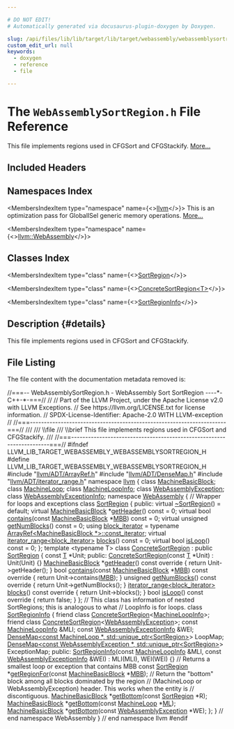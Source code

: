 ```yaml
---

# DO NOT EDIT!
# Automatically generated via docusaurus-plugin-doxygen by Doxygen.

slug: /api/files/lib/lib/target/lib/target/webassembly/webassemblysortregion-h
custom_edit_url: null
keywords:
  - doxygen
  - reference
  - file

---
```





# The `WebAssemblySortRegion.h` File Reference

<DoxygenPage pluginConfig={pluginConfig}>

This file implements regions used in CFGSort and CFGStackify. <a href="#details">More...</a>

## Included Headers

<IncludesList>
<IncludesListItem
  filePath="llvm/ADT/ArrayRef.h"
  permalink="/docs/api/files/include/include/llvm/include/llvm/adt/arrayref-h"
  isLocal="true" />
<IncludesListItem
  filePath="llvm/ADT/DenseMap.h"
  permalink="/docs/api/files/include/include/llvm/include/llvm/adt/densemap-h"
  isLocal="true" />
<IncludesListItem
  filePath="llvm/ADT/iterator_range.h"
  permalink="/docs/api/files/include/include/llvm/include/llvm/adt/iterator-range-h"
  isLocal="true" />
</IncludesList>

## Namespaces Index

<MembersIndex>

<MembersIndexItem
  type="namespace"
  name={<><a href="/docs/api/namespaces/llvm">llvm</a></>}>
This is an optimization pass for GlobalISel generic memory operations. <a href="/docs/api/namespaces/llvm/#details">More...</a>
</MembersIndexItem>

<MembersIndexItem
  type="namespace"
  name={<><a href="/docs/api/namespaces/llvm/webassembly">llvm::WebAssembly</a></>}>
</MembersIndexItem>

</MembersIndex>

## Classes Index

<MembersIndex>

<MembersIndexItem
  type="class"
  name={<><a href="/docs/api/classes/llvm/webassembly/sortregion">SortRegion</a></>}>
</MembersIndexItem>

<MembersIndexItem
  type="class"
  name={<><a href="/docs/api/classes/llvm/webassembly/concretesortregion">ConcreteSortRegion&lt;T&gt;</a></>}>
</MembersIndexItem>

<MembersIndexItem
  type="class"
  name={<><a href="/docs/api/classes/llvm/webassembly/sortregioninfo">SortRegionInfo</a></>}>
</MembersIndexItem>

</MembersIndex>

## Description {#details}

This file implements regions used in CFGSort and CFGStackify.

## File Listing

The file content with the documentation metadata removed is:

<ProgramListing>

<Link id="l00001" /><CodeLine lineNumber="1"><Highlight kind="comment">//===-- WebAssemblySortRegion.h - WebAssembly Sort SortRegion ----&#42;- C++-&#42;-===//</Highlight><Highlight kind="normal"></Highlight></CodeLine>
<Link id="l00002" /><CodeLine lineNumber="2"><Highlight kind="normal"></Highlight><Highlight kind="comment">//</Highlight><Highlight kind="normal"></Highlight></CodeLine>
<Link id="l00003" /><CodeLine lineNumber="3"><Highlight kind="normal"></Highlight><Highlight kind="comment">// Part of the LLVM Project, under the Apache License v2.0 with LLVM Exceptions.</Highlight><Highlight kind="normal"></Highlight></CodeLine>
<Link id="l00004" /><CodeLine lineNumber="4"><Highlight kind="normal"></Highlight><Highlight kind="comment">// See https://llvm.org/LICENSE.txt for license information.</Highlight><Highlight kind="normal"></Highlight></CodeLine>
<Link id="l00005" /><CodeLine lineNumber="5"><Highlight kind="normal"></Highlight><Highlight kind="comment">// SPDX-License-Identifier: Apache-2.0 WITH LLVM-exception</Highlight><Highlight kind="normal"></Highlight></CodeLine>
<Link id="l00006" /><CodeLine lineNumber="6"><Highlight kind="normal"></Highlight><Highlight kind="comment">//</Highlight><Highlight kind="normal"></Highlight></CodeLine>
<Link id="l00007" /><CodeLine lineNumber="7"><Highlight kind="normal"></Highlight><Highlight kind="comment">//===----------------------------------------------------------------------===//</Highlight><Highlight kind="comment"></Highlight></CodeLine>
<Link id="l00008" /><CodeLine lineNumber="8"><Highlight kind="comment">///</Highlight></CodeLine>
<Link id="l00009" /><CodeLine lineNumber="9"><Highlight kind="comment">/// \\file</Highlight></CodeLine>
<Link id="l00010" /><CodeLine lineNumber="10"><Highlight kind="comment">/// \\brief This file implements regions used in CFGSort and CFGStackify.</Highlight></CodeLine>
<Link id="l00011" /><CodeLine lineNumber="11"><Highlight kind="comment">///</Highlight><Highlight kind="normal"></Highlight></CodeLine>
<Link id="l00012" /><CodeLine lineNumber="12"><Highlight kind="normal"></Highlight><Highlight kind="comment">//===----------------------------------------------------------------------===//</Highlight><Highlight kind="normal"></Highlight></CodeLine>
<Link id="l00013" /><CodeLine lineNumber="13"><Highlight kind="normal"></Highlight></CodeLine>
<Link id="l00014" /><CodeLine lineNumber="14"><Highlight kind="normal"></Highlight><Highlight kind="preprocessor">#ifndef LLVM&#95;LIB&#95;TARGET&#95;WEBASSEMBLY&#95;WEBASSEMBLYSORTREGION&#95;H</Highlight><Highlight kind="normal"></Highlight></CodeLine>
<Link id="l00015" /><CodeLine lineNumber="15"><Highlight kind="normal"></Highlight><Highlight kind="preprocessor">#define LLVM&#95;LIB&#95;TARGET&#95;WEBASSEMBLY&#95;WEBASSEMBLYSORTREGION&#95;H</Highlight><Highlight kind="normal"></Highlight></CodeLine>
<Link id="l00016" /><CodeLine lineNumber="16"><Highlight kind="normal"></Highlight></CodeLine>
<Link id="l00017" /><CodeLine lineNumber="17"><Highlight kind="normal"></Highlight><Highlight kind="preprocessor">#include &quot;<a href="/docs/api/files/include/include/llvm/include/llvm/adt/arrayref-h">llvm/ADT/ArrayRef.h</a>&quot;</Highlight><Highlight kind="normal"></Highlight></CodeLine>
<Link id="l00018" /><CodeLine lineNumber="18"><Highlight kind="normal"></Highlight><Highlight kind="preprocessor">#include &quot;<a href="/docs/api/files/include/include/llvm/include/llvm/adt/densemap-h">llvm/ADT/DenseMap.h</a>&quot;</Highlight><Highlight kind="normal"></Highlight></CodeLine>
<Link id="l00019" /><CodeLine lineNumber="19"><Highlight kind="normal"></Highlight><Highlight kind="preprocessor">#include &quot;<a href="/docs/api/files/include/include/llvm/include/llvm/adt/iterator-range-h">llvm/ADT/iterator&#95;range.h</a>&quot;</Highlight><Highlight kind="normal"></Highlight></CodeLine>
<Link id="l00020" /><CodeLine lineNumber="20"><Highlight kind="normal"></Highlight></CodeLine>
<Link id="l00021" /><CodeLine lineNumber="21"><Highlight kind="normal"></Highlight><Highlight kind="keyword">namespace </Highlight><Highlight kind="normal"><a href="/docs/api/namespaces/llvm">llvm</a> &#123;</Highlight></CodeLine>
<Link id="l00022" /><CodeLine lineNumber="22"><Highlight kind="normal"></Highlight></CodeLine>
<Link id="l00023" /><CodeLine lineNumber="23"><Highlight kind="normal"></Highlight><Highlight kind="keyword">class </Highlight><Highlight kind="normal"><a href="/docs/api/classes/llvm/machinebasicblock">MachineBasicBlock</a>;</Highlight></CodeLine>
<Link id="l00024" /><CodeLine lineNumber="24"><Highlight kind="normal"></Highlight><Highlight kind="keyword">class </Highlight><Highlight kind="normal"><a href="/docs/api/classes/llvm/machineloop">MachineLoop</a>;</Highlight></CodeLine>
<Link id="l00025" /><CodeLine lineNumber="25"><Highlight kind="normal"></Highlight><Highlight kind="keyword">class </Highlight><Highlight kind="normal"><a href="/docs/api/classes/llvm/machineloopinfo">MachineLoopInfo</a>;</Highlight></CodeLine>
<Link id="l00026" /><CodeLine lineNumber="26"><Highlight kind="normal"></Highlight><Highlight kind="keyword">class </Highlight><Highlight kind="normal"><a href="/docs/api/classes/llvm/webassemblyexception">WebAssemblyException</a>;</Highlight></CodeLine>
<Link id="l00027" /><CodeLine lineNumber="27"><Highlight kind="normal"></Highlight><Highlight kind="keyword">class </Highlight><Highlight kind="normal"><a href="/docs/api/classes/llvm/webassemblyexceptioninfo">WebAssemblyExceptionInfo</a>;</Highlight></CodeLine>
<Link id="l00028" /><CodeLine lineNumber="28"><Highlight kind="normal"></Highlight></CodeLine>
<Link id="l00029" /><CodeLine lineNumber="29"><Highlight kind="normal"></Highlight><Highlight kind="keyword">namespace </Highlight><Highlight kind="normal"><a href="/docs/api/namespaces/llvm/webassembly">WebAssembly</a> &#123;</Highlight></CodeLine>
<Link id="l00030" /><CodeLine lineNumber="30"><Highlight kind="normal"></Highlight></CodeLine>
<Link id="l00031" /><CodeLine lineNumber="31"><Highlight kind="normal"></Highlight><Highlight kind="comment">// Wrapper for loops and exceptions</Highlight><Highlight kind="normal"></Highlight></CodeLine>
<Link id="l00032" /><CodeLine lineNumber="32" lineLink="/docs/api/classes/llvm/webassembly/sortregion"><Highlight kind="normal"></Highlight><Highlight kind="keyword">class </Highlight><Highlight kind="normal"><a href="/docs/api/classes/llvm/webassembly/sortregion">SortRegion</a> &#123;</Highlight></CodeLine>
<Link id="l00033" /><CodeLine lineNumber="33"><Highlight kind="normal"></Highlight><Highlight kind="keyword">public</Highlight><Highlight kind="normal">:</Highlight></CodeLine>
<Link id="l00034" /><CodeLine lineNumber="34" lineLink="/docs/api/classes/llvm/webassembly/sortregion/#afe856d73d93a8dbd8327f7f7be57e5cc"><Highlight kind="normal">  </Highlight><Highlight kind="keyword">virtual</Highlight><Highlight kind="normal"> <a href="/docs/api/classes/llvm/webassembly/sortregion/#afe856d73d93a8dbd8327f7f7be57e5cc">~SortRegion</a>() = </Highlight><Highlight kind="keywordflow">default</Highlight><Highlight kind="normal">;</Highlight></CodeLine>
<Link id="l00035" /><CodeLine lineNumber="35" lineLink="/docs/api/classes/llvm/webassembly/sortregion/#a9acc5f19d68415e12299688199bcce57"><Highlight kind="normal">  </Highlight><Highlight kind="keyword">virtual</Highlight><Highlight kind="normal"> <a href="/docs/api/classes/llvm/machinebasicblock">MachineBasicBlock</a> &#42;<a href="/docs/api/classes/llvm/webassembly/sortregion/#a9acc5f19d68415e12299688199bcce57">getHeader</a>() </Highlight><Highlight kind="keyword">const</Highlight><Highlight kind="normal"> = 0;</Highlight></CodeLine>
<Link id="l00036" /><CodeLine lineNumber="36" lineLink="/docs/api/classes/llvm/webassembly/sortregion/#a2e954d431f1f47440c8c569a1e2a2008"><Highlight kind="normal">  </Highlight><Highlight kind="keyword">virtual</Highlight><Highlight kind="normal"> </Highlight><Highlight kind="keywordtype">bool</Highlight><Highlight kind="normal"> <a href="/docs/api/classes/llvm/webassembly/sortregion/#a2e954d431f1f47440c8c569a1e2a2008">contains</a>(</Highlight><Highlight kind="keyword">const</Highlight><Highlight kind="normal"> <a href="/docs/api/classes/llvm/machinebasicblock">MachineBasicBlock</a> &#42;<a href="/docs/api/files/lib/lib/target/lib/target/arm/armslshardening-cpp/#a5958512eae2979bd2eb383977996a600">MBB</a>) </Highlight><Highlight kind="keyword">const</Highlight><Highlight kind="normal"> = 0;</Highlight></CodeLine>
<Link id="l00037" /><CodeLine lineNumber="37" lineLink="/docs/api/classes/llvm/webassembly/sortregion/#a4bd24536e084e26c20d49deb6da80e59"><Highlight kind="normal">  </Highlight><Highlight kind="keyword">virtual</Highlight><Highlight kind="normal"> </Highlight><Highlight kind="keywordtype">unsigned</Highlight><Highlight kind="normal"> <a href="/docs/api/classes/llvm/webassembly/sortregion/#a4bd24536e084e26c20d49deb6da80e59">getNumBlocks</a>() </Highlight><Highlight kind="keyword">const</Highlight><Highlight kind="normal"> = 0;</Highlight></CodeLine>
<Link id="l00038" /><CodeLine lineNumber="38" lineLink="/docs/api/classes/llvm/webassembly/sortregion/#aefcaee00bde8c1d4f06a5fa17cb3b655"><Highlight kind="normal">  </Highlight><Highlight kind="keyword">using </Highlight><Highlight kind="normal"><a href="/docs/api/classes/llvm/webassembly/sortregion/#aefcaee00bde8c1d4f06a5fa17cb3b655">block&#95;iterator</a> = </Highlight><Highlight kind="keyword">typename</Highlight><Highlight kind="normal"> <a href="/docs/api/classes/llvm/arrayref/#a715fffff3fee0a42f5e52853b4b5b57f">ArrayRef&lt;MachineBasicBlock &#42;&gt;::const&#95;iterator</a>;</Highlight></CodeLine>
<Link id="l00039" /><CodeLine lineNumber="39" lineLink="/docs/api/classes/llvm/webassembly/sortregion/#a6d4d51c732c08343885205f605879498"><Highlight kind="normal">  </Highlight><Highlight kind="keyword">virtual</Highlight><Highlight kind="normal"> <a href="/docs/api/classes/llvm/iterator-range">iterator&#95;range&lt;block&#95;iterator&gt;</a> <a href="/docs/api/classes/llvm/webassembly/sortregion/#a6d4d51c732c08343885205f605879498">blocks</a>() </Highlight><Highlight kind="keyword">const</Highlight><Highlight kind="normal"> = 0;</Highlight></CodeLine>
<Link id="l00040" /><CodeLine lineNumber="40" lineLink="/docs/api/classes/llvm/webassembly/sortregion/#ae4b89aac47783652240992ad578573c5"><Highlight kind="normal">  </Highlight><Highlight kind="keyword">virtual</Highlight><Highlight kind="normal"> </Highlight><Highlight kind="keywordtype">bool</Highlight><Highlight kind="normal"> <a href="/docs/api/classes/llvm/webassembly/sortregion/#ae4b89aac47783652240992ad578573c5">isLoop</a>() </Highlight><Highlight kind="keyword">const</Highlight><Highlight kind="normal"> = 0;</Highlight></CodeLine>
<Link id="l00041" /><CodeLine lineNumber="41"><Highlight kind="normal">&#125;;</Highlight></CodeLine>
<Link id="l00042" /><CodeLine lineNumber="42"><Highlight kind="normal"></Highlight></CodeLine>
<Link id="l00043" /><CodeLine lineNumber="43" lineLink="/docs/api/classes/llvm/webassembly/concretesortregion"><Highlight kind="normal"></Highlight><Highlight kind="keyword">template</Highlight><Highlight kind="normal"> &lt;</Highlight><Highlight kind="keyword">typename</Highlight><Highlight kind="normal"> T&gt; </Highlight><Highlight kind="keyword">class </Highlight><Highlight kind="normal"><a href="/docs/api/classes/llvm/webassembly/concretesortregion/#a3cec470ab2fba687be2c93a12b3ba900">ConcreteSortRegion</a> : </Highlight><Highlight kind="keyword">public</Highlight><Highlight kind="normal"> <a href="/docs/api/classes/llvm/webassembly/sortregion">SortRegion</a> &#123;</Highlight></CodeLine>
<Link id="l00044" /><CodeLine lineNumber="44"><Highlight kind="normal">  </Highlight><Highlight kind="keyword">const</Highlight><Highlight kind="normal"> <a href="/docs/api/files/lib/lib/target/lib/target/mips/mips16isellowering-cpp/#a0acb682b8260ab1c60b918599864e2e5">T</a> &#42;Unit;</Highlight></CodeLine>
<Link id="l00045" /><CodeLine lineNumber="45"><Highlight kind="normal"></Highlight></CodeLine>
<Link id="l00046" /><CodeLine lineNumber="46"><Highlight kind="normal"></Highlight><Highlight kind="keyword">public</Highlight><Highlight kind="normal">:</Highlight></CodeLine>
<Link id="l00047" /><CodeLine lineNumber="47" lineLink="/docs/api/classes/llvm/webassembly/concretesortregion/#a3cec470ab2fba687be2c93a12b3ba900"><Highlight kind="normal">  <a href="/docs/api/classes/llvm/webassembly/concretesortregion/#a3cec470ab2fba687be2c93a12b3ba900">ConcreteSortRegion</a>(</Highlight><Highlight kind="keyword">const</Highlight><Highlight kind="normal"> <a href="/docs/api/files/lib/lib/target/lib/target/mips/mips16isellowering-cpp/#a0acb682b8260ab1c60b918599864e2e5">T</a> &#42;Unit) : Unit(Unit) &#123;&#125;</Highlight></CodeLine>
<Link id="l00048" /><CodeLine lineNumber="48" lineLink="/docs/api/classes/llvm/webassembly/concretesortregion/#a3b3d3081c7495b445cfe627fa352cebf"><Highlight kind="normal">  <a href="/docs/api/classes/llvm/machinebasicblock">MachineBasicBlock</a> &#42;<a href="/docs/api/classes/llvm/webassembly/concretesortregion/#a3b3d3081c7495b445cfe627fa352cebf">getHeader</a>()</Highlight><Highlight kind="keyword"> const override </Highlight><Highlight kind="normal">&#123; </Highlight><Highlight kind="keywordflow">return</Highlight><Highlight kind="normal"> Unit-&gt;getHeader(); &#125;</Highlight></CodeLine>
<Link id="l00049" /><CodeLine lineNumber="49" lineLink="/docs/api/classes/llvm/webassembly/concretesortregion/#ab58d62641731369c12d74f0965c633c8"><Highlight kind="normal">  </Highlight><Highlight kind="keywordtype">bool</Highlight><Highlight kind="normal"> <a href="/docs/api/classes/llvm/webassembly/concretesortregion/#ab58d62641731369c12d74f0965c633c8">contains</a>(</Highlight><Highlight kind="keyword">const</Highlight><Highlight kind="normal"> <a href="/docs/api/classes/llvm/machinebasicblock">MachineBasicBlock</a> &#42;<a href="/docs/api/files/lib/lib/target/lib/target/arm/armslshardening-cpp/#a5958512eae2979bd2eb383977996a600">MBB</a>)</Highlight><Highlight kind="keyword"> const override </Highlight><Highlight kind="normal">&#123;</Highlight></CodeLine>
<Link id="l00050" /><CodeLine lineNumber="50"><Highlight kind="normal">    </Highlight><Highlight kind="keywordflow">return</Highlight><Highlight kind="normal"> Unit-&gt;contains(<a href="/docs/api/files/lib/lib/target/lib/target/arm/armslshardening-cpp/#a5958512eae2979bd2eb383977996a600">MBB</a>);</Highlight></CodeLine>
<Link id="l00051" /><CodeLine lineNumber="51"><Highlight kind="normal">  &#125;</Highlight></CodeLine>
<Link id="l00052" /><CodeLine lineNumber="52" lineLink="/docs/api/classes/llvm/webassembly/concretesortregion/#afdf8faaa2fa25d59d68ba158904e9e76"><Highlight kind="normal">  </Highlight><Highlight kind="keywordtype">unsigned</Highlight><Highlight kind="normal"> <a href="/docs/api/classes/llvm/webassembly/concretesortregion/#afdf8faaa2fa25d59d68ba158904e9e76">getNumBlocks</a>()</Highlight><Highlight kind="keyword"> const override </Highlight><Highlight kind="normal">&#123; </Highlight><Highlight kind="keywordflow">return</Highlight><Highlight kind="normal"> Unit-&gt;getNumBlocks(); &#125;</Highlight></CodeLine>
<Link id="l00053" /><CodeLine lineNumber="53" lineLink="/docs/api/classes/llvm/webassembly/concretesortregion/#ae3e0ee8a874a8071955d8f168cc3478e"><Highlight kind="normal">  <a href="/docs/api/classes/llvm/iterator-range">iterator&#95;range&lt;block&#95;iterator&gt;</a> <a href="/docs/api/classes/llvm/webassembly/concretesortregion/#ae3e0ee8a874a8071955d8f168cc3478e">blocks</a>()</Highlight><Highlight kind="keyword"> const override </Highlight><Highlight kind="normal">&#123;</Highlight></CodeLine>
<Link id="l00054" /><CodeLine lineNumber="54"><Highlight kind="normal">    </Highlight><Highlight kind="keywordflow">return</Highlight><Highlight kind="normal"> Unit-&gt;blocks();</Highlight></CodeLine>
<Link id="l00055" /><CodeLine lineNumber="55"><Highlight kind="normal">  &#125;</Highlight></CodeLine>
<Link id="l00056" /><CodeLine lineNumber="56" lineLink="/docs/api/classes/llvm/webassembly/sortregioninfo/#af234f6c00322986df7a62c89f3692b62"><Highlight kind="normal">  </Highlight><Highlight kind="keywordtype">bool</Highlight><Highlight kind="normal"> <a href="/docs/api/classes/llvm/webassembly/concretesortregion/#a7947cb88d7cd7442fd8f896a62cae397">isLoop</a>()</Highlight><Highlight kind="keyword"> const override </Highlight><Highlight kind="normal">&#123; </Highlight><Highlight kind="keywordflow">return</Highlight><Highlight kind="normal"> </Highlight><Highlight kind="keyword">false</Highlight><Highlight kind="normal">; &#125;</Highlight></CodeLine>
<Link id="l00057" /><CodeLine lineNumber="57"><Highlight kind="normal">&#125;;</Highlight></CodeLine>
<Link id="l00058" /><CodeLine lineNumber="58"><Highlight kind="normal"></Highlight></CodeLine>
<Link id="l00059" /><CodeLine lineNumber="59"><Highlight kind="normal"></Highlight><Highlight kind="comment">// This class has information of nested SortRegions; this is analogous to what</Highlight><Highlight kind="normal"></Highlight></CodeLine>
<Link id="l00060" /><CodeLine lineNumber="60"><Highlight kind="normal"></Highlight><Highlight kind="comment">// LoopInfo is for loops.</Highlight><Highlight kind="normal"></Highlight></CodeLine>
<Link id="l00061" /><CodeLine lineNumber="61" lineLink="/docs/api/classes/llvm/webassembly/sortregioninfo"><Highlight kind="normal"></Highlight><Highlight kind="keyword">class </Highlight><Highlight kind="normal"><a href="/docs/api/classes/llvm/webassembly/sortregioninfo/#a7992fef22de459bfa7d0b54e66396e47">SortRegionInfo</a> &#123;</Highlight></CodeLine>
<Link id="l00062" /><CodeLine lineNumber="62"><Highlight kind="normal">  </Highlight><Highlight kind="keyword">friend</Highlight><Highlight kind="normal"> </Highlight><Highlight kind="keyword">class </Highlight><Highlight kind="normal"><a href="/docs/api/classes/llvm/webassembly/concretesortregion">ConcreteSortRegion</a>&lt;<a href="/docs/api/classes/llvm/machineloopinfo">MachineLoopInfo</a>&gt;;</Highlight></CodeLine>
<Link id="l00063" /><CodeLine lineNumber="63"><Highlight kind="normal">  </Highlight><Highlight kind="keyword">friend</Highlight><Highlight kind="normal"> </Highlight><Highlight kind="keyword">class </Highlight><Highlight kind="normal"><a href="/docs/api/classes/llvm/webassembly/concretesortregion">ConcreteSortRegion</a>&lt;<a href="/docs/api/classes/llvm/webassemblyexception">WebAssemblyException</a>&gt;;</Highlight></CodeLine>
<Link id="l00064" /><CodeLine lineNumber="64"><Highlight kind="normal"></Highlight></CodeLine>
<Link id="l00065" /><CodeLine lineNumber="65"><Highlight kind="normal">  </Highlight><Highlight kind="keyword">const</Highlight><Highlight kind="normal"> <a href="/docs/api/classes/llvm/machineloopinfo">MachineLoopInfo</a> &amp;MLI;</Highlight></CodeLine>
<Link id="l00066" /><CodeLine lineNumber="66"><Highlight kind="normal">  </Highlight><Highlight kind="keyword">const</Highlight><Highlight kind="normal"> <a href="/docs/api/classes/llvm/webassemblyexceptioninfo">WebAssemblyExceptionInfo</a> &amp;WEI;</Highlight></CodeLine>
<Link id="l00067" /><CodeLine lineNumber="67"><Highlight kind="normal">  <a href="/docs/api/classes/llvm/densemap">DenseMap&lt;const MachineLoop &#42;, std::unique&#95;ptr&lt;SortRegion&gt;</a>&gt; LoopMap;</Highlight></CodeLine>
<Link id="l00068" /><CodeLine lineNumber="68"><Highlight kind="normal">  <a href="/docs/api/classes/llvm/densemap">DenseMap&lt;const WebAssemblyException &#42;, std::unique&#95;ptr&lt;SortRegion&gt;</a>&gt;</Highlight></CodeLine>
<Link id="l00069" /><CodeLine lineNumber="69"><Highlight kind="normal">      ExceptionMap;</Highlight></CodeLine>
<Link id="l00070" /><CodeLine lineNumber="70"><Highlight kind="normal"></Highlight></CodeLine>
<Link id="l00071" /><CodeLine lineNumber="71"><Highlight kind="normal"></Highlight><Highlight kind="keyword">public</Highlight><Highlight kind="normal">:</Highlight></CodeLine>
<Link id="l00072" /><CodeLine lineNumber="72" lineLink="/docs/api/classes/llvm/webassembly/sortregioninfo/#a7992fef22de459bfa7d0b54e66396e47"><Highlight kind="normal">  <a href="/docs/api/classes/llvm/webassembly/sortregioninfo/#a7992fef22de459bfa7d0b54e66396e47">SortRegionInfo</a>(</Highlight><Highlight kind="keyword">const</Highlight><Highlight kind="normal"> <a href="/docs/api/classes/llvm/machineloopinfo">MachineLoopInfo</a> &amp;MLI,</Highlight></CodeLine>
<Link id="l00073" /><CodeLine lineNumber="73"><Highlight kind="normal">                 </Highlight><Highlight kind="keyword">const</Highlight><Highlight kind="normal"> <a href="/docs/api/classes/llvm/webassemblyexceptioninfo">WebAssemblyExceptionInfo</a> &amp;WEI)</Highlight></CodeLine>
<Link id="l00074" /><CodeLine lineNumber="74"><Highlight kind="normal">      : MLI(MLI), WEI(WEI) &#123;&#125;</Highlight></CodeLine>
<Link id="l00075" /><CodeLine lineNumber="75"><Highlight kind="normal"></Highlight></CodeLine>
<Link id="l00076" /><CodeLine lineNumber="76"><Highlight kind="normal">  </Highlight><Highlight kind="comment">// Returns a smallest loop or exception that contains MBB</Highlight><Highlight kind="normal"></Highlight></CodeLine>
<Link id="l00077" /><CodeLine lineNumber="77"><Highlight kind="normal">  </Highlight><Highlight kind="keyword">const</Highlight><Highlight kind="normal"> <a href="/docs/api/classes/llvm/webassembly/sortregion">SortRegion</a> &#42;<a href="/docs/api/classes/llvm/webassembly/sortregioninfo/#a1861096cd822cbab17ddced8c6d3e024">getRegionFor</a>(</Highlight><Highlight kind="keyword">const</Highlight><Highlight kind="normal"> <a href="/docs/api/classes/llvm/machinebasicblock">MachineBasicBlock</a> &#42;<a href="/docs/api/files/lib/lib/target/lib/target/arm/armslshardening-cpp/#a5958512eae2979bd2eb383977996a600">MBB</a>);</Highlight></CodeLine>
<Link id="l00078" /><CodeLine lineNumber="78"><Highlight kind="normal"></Highlight></CodeLine>
<Link id="l00079" /><CodeLine lineNumber="79"><Highlight kind="normal">  </Highlight><Highlight kind="comment">// Return the &quot;bottom&quot; block among all blocks dominated by the region</Highlight><Highlight kind="normal"></Highlight></CodeLine>
<Link id="l00080" /><CodeLine lineNumber="80"><Highlight kind="normal">  </Highlight><Highlight kind="comment">// (MachineLoop or WebAssemblyException) header. This works when the entity is</Highlight><Highlight kind="normal"></Highlight></CodeLine>
<Link id="l00081" /><CodeLine lineNumber="81"><Highlight kind="normal">  </Highlight><Highlight kind="comment">// discontiguous.</Highlight><Highlight kind="normal"></Highlight></CodeLine>
<Link id="l00082" /><CodeLine lineNumber="82"><Highlight kind="normal">  <a href="/docs/api/classes/llvm/machinebasicblock">MachineBasicBlock</a> &#42;<a href="/docs/api/classes/llvm/webassembly/sortregioninfo/#aac78212d33739ad401d1e573346dbe0f">getBottom</a>(</Highlight><Highlight kind="keyword">const</Highlight><Highlight kind="normal"> <a href="/docs/api/classes/llvm/webassembly/sortregion">SortRegion</a> &#42;R);</Highlight></CodeLine>
<Link id="l00083" /><CodeLine lineNumber="83"><Highlight kind="normal">  <a href="/docs/api/classes/llvm/machinebasicblock">MachineBasicBlock</a> &#42;<a href="/docs/api/classes/llvm/webassembly/sortregioninfo/#aac78212d33739ad401d1e573346dbe0f">getBottom</a>(</Highlight><Highlight kind="keyword">const</Highlight><Highlight kind="normal"> <a href="/docs/api/classes/llvm/machineloop">MachineLoop</a> &#42;<a href="/docs/api/files/lib/lib/analysis/inlineorder-cpp/#a7ee6f0cb51c3b9056199e9a0001fe8c3ad01fd9b01e9dde8bd3dc247afbfb7218">ML</a>);</Highlight></CodeLine>
<Link id="l00084" /><CodeLine lineNumber="84"><Highlight kind="normal">  <a href="/docs/api/classes/llvm/machinebasicblock">MachineBasicBlock</a> &#42;<a href="/docs/api/classes/llvm/webassembly/sortregioninfo/#aac78212d33739ad401d1e573346dbe0f">getBottom</a>(</Highlight><Highlight kind="keyword">const</Highlight><Highlight kind="normal"> <a href="/docs/api/classes/llvm/webassemblyexception">WebAssemblyException</a> &#42;WE);</Highlight></CodeLine>
<Link id="l00085" /><CodeLine lineNumber="85"><Highlight kind="normal">&#125;;</Highlight></CodeLine>
<Link id="l00086" /><CodeLine lineNumber="86"><Highlight kind="normal"></Highlight></CodeLine>
<Link id="l00087" /><CodeLine lineNumber="87"><Highlight kind="normal">&#125; </Highlight><Highlight kind="comment">// end namespace WebAssembly</Highlight><Highlight kind="normal"></Highlight></CodeLine>
<Link id="l00088" /><CodeLine lineNumber="88"><Highlight kind="normal"></Highlight></CodeLine>
<Link id="l00089" /><CodeLine lineNumber="89"><Highlight kind="normal">&#125; </Highlight><Highlight kind="comment">// end namespace llvm</Highlight><Highlight kind="normal"></Highlight></CodeLine>
<Link id="l00090" /><CodeLine lineNumber="90"><Highlight kind="normal"></Highlight></CodeLine>
<Link id="l00091" /><CodeLine lineNumber="91"><Highlight kind="normal"></Highlight><Highlight kind="preprocessor">#endif</Highlight></CodeLine>

</ProgramListing>


</DoxygenPage>

